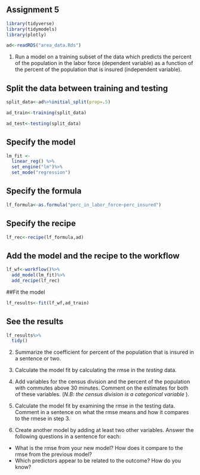 Assignment 5
----------------


```r
library(tidyverse)
library(tidymodels)
library(plotly)
```


```r
ad<-readRDS("area_data.Rds")
```

1. Run a model on a training subset of the data which predicts the percent of the population in the labor force (dependent variable) as a function of the percent of the population that is insured (independent variable). 


## Split the data between training and testing
```r

split_data<-ad%>%initial_split(prop=.5)

ad_train<-training(split_data)

ad_test<-testing(split_data)
```

## Specify the model 
```r
lm_fit <- 
  linear_reg() %>% 
  set_engine("lm")%>%
  set_mode("regression")
```

## Specify the formula
```r
lf_formula<-as.formula("perc_in_labor_force~perc_insured")
```

## Specify the recipe
```r
lf_rec<-recipe(lf_formula,ad)
```

## Add the model and the recipe to the workflow
```r
lf_wf<-workflow()%>%
  add_model(lm_fit)%>%
  add_recipe(lf_rec)
```


##Fit the model
```r
lf_results<-fit(lf_wf,ad_train)
```

## See the results

```r
lf_results%>%
  tidy()
```


2. Summarize the coefficient for percent of the population that is insured in a sentence or two. 



3. Calculate the model fit by calculating the rmse in the *testing* data. 

4. Add variables for the census division and the percent of the population with commutes above 30 minutes. Comment on the estimates for both of these variables. (*N.B: the census division is a categorical variable* ). 

5. Calculate the model fit by examining the rmse in the testing data. Comment in a sentence on what the rmse means and how it compares to the rmese in step 3. 

6. Create another model by adding at least two other variables. Answer the following questions in a sentence for each:
  - What is the rmse from your new model? How does it compare to the rmse from the previous model? 
  - Which predictors appear to be related to the outcome? How do you know?

